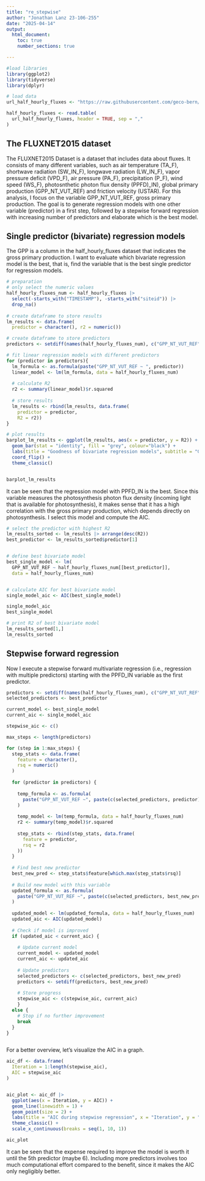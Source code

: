 ```yaml
---
title: "re_stepwise"
author: "Jonathan Lanz 23-106-255"
date: "2025-04-14"
output: 
  html_document: 
    toc: true
    number_sections: true

---
```


```r

#load libraries
library(ggplot2)
library(tidyverse)
library(dplyr)

# load data
url_half_hourly_fluxes <- "https://raw.githubusercontent.com/geco-bern/agds_book/refs/heads/main/book/data/df_for_stepwise_regression.csv"

half_hourly_fluxes <- read.table(
  url_half_hourly_fluxes, header = TRUE, sep = ","
)

```

## The FLUXNET2015 dataset
The FLUXNET2015 Dataset is a dataset that includes data about fluxes. It consists of many different variables, such as air temperature (TA_F), shortwave radiation (SW_IN_F), longwave radiation (LW_IN_F), vapor pressure deficit (VPD_F), air pressure (PA_F), precipitation (P_F), wind speed (WS_F), photosnthetic photon flux density (PPFD)_IN), global primary production (GPP_NT_VUT_REF) and friction velocity (USTAR). For this analysis, I focus on the variable GPP_NT_VUT_REF, gross primary production. The goal is to generate regression models with one other variable (predictor) in a first step, followed by a stepwise forward regression with increasing number of predictors and elaborate which is the best model.

## Single predictor (bivariate) regression models
The GPP is a column in the half_hourly_fluxes dataset that indicates the gross primary production. 
I want to evaluate which bivariate regression model is the best, that is, find the variable that is the best single predictor for regression models.

```r
# preparation
# only select the numeric values
half_hourly_fluxes_num <- half_hourly_fluxes |>
  select(-starts_with("TIMESTAMP"), -starts_with("siteid")) |>
  drop_na()
 
# create dataframe to store results
lm_results <- data.frame(
  predictor = character(), r2 = numeric())

# create dataframe to store predictors
predictors <- setdiff(names(half_hourly_fluxes_num), c("GPP_NT_VUT_REF"))

# fit linear regression models with different predictors
for (predictor in predictors){
  lm_formula <- as.formula(paste("GPP_NT_VUT_REF ~ ", predictor))
  linear_model <- lm(lm_formula, data = half_hourly_fluxes_num)
  
  # calculate R2
  r2 <- summary(linear_model)$r.squared
  
  # store results
  lm_results <- rbind(lm_results, data.frame(
    predictor = predictor,
    R2 = r2))
}

# plot results
barplot_lm_results <- ggplot(lm_results, aes(x = predictor, y = R2)) +
  geom_bar(stat = "identity", fill = "grey", colour="black") +
  labs(title = "Goodness of bivariate regression models", subtitle = "GPP + another variable", x = "Variable", y = expression("R"^2)) +
  coord_flip() +
  theme_classic()


barplot_lm_results

```

It can be seen that the regression model with PPFD_IN is the best. Since this variable measures the photosynthesis photon flux density (incoming light that is available for photosynthesis), it makes sense that it has a high correlation with the gross primary production, which depends directly on photosynthesis.
I select this model and compute the AIC.

```r
# select the predictor with highest R2
lm_results_sorted <- lm_results |> arrange(desc(R2))
best_predictor <- lm_results_sorted$predictor[1]


# define best bivariate model 
best_single_model <- lm(
  GPP_NT_VUT_REF ~ half_hourly_fluxes_num[[best_predictor]],
  data = half_hourly_fluxes_num) 


# calculate AIC for best bivariate model
single_model_aic <- AIC(best_single_model)

single_model_aic
best_single_model

# print R2 of best bivariate model
lm_results_sorted[1,]
lm_results_sorted
```

## Stepwise forward regression
Now I execute a stepwise forward multivariate regression (i.e., regression with multiple predictors) starting with the PPFD_IN variable as the first predictor.

```r

predictors <- setdiff(names(half_hourly_fluxes_num), c("GPP_NT_VUT_REF", best_predictor))
selected_predictors <- best_predictor

current_model <- best_single_model
current_aic <- single_model_aic

stepwise_aic <- c()

max_steps <- length(predictors)

for (step in 1:max_steps) {
  step_stats <- data.frame(
    feature = character(),
    rsq = numeric()
  )
  
  for (predictor in predictors) {
    
    temp_formula <- as.formula(
      paste("GPP_NT_VUT_REF ~", paste(c(selected_predictors, predictor), collapse = "+"))
    )
    
    temp_model <- lm(temp_formula, data = half_hourly_fluxes_num)
    r2 <- summary(temp_model)$r.squared
    
    step_stats <- rbind(step_stats, data.frame(
      feature = predictor,
      rsq = r2
    ))
  }
  
  # Find best new predictor
  best_new_pred <- step_stats$feature[which.max(step_stats$rsq)]
  
  # Build new model with this variable
  updated_formula <- as.formula(
    paste("GPP_NT_VUT_REF ~", paste(c(selected_predictors, best_new_pred), collapse = "+"))
  )
  
  updated_model <- lm(updated_formula, data = half_hourly_fluxes_num)
  updated_aic <- AIC(updated_model)
  
  # Check if model is improved
  if (updated_aic < current_aic) {
    
    # Update current model
    current_model <- updated_model
    current_aic <- updated_aic
    
    # Update predictors
    selected_predictors <- c(selected_predictors, best_new_pred)
    predictors <- setdiff(predictors, best_new_pred)
    
    # Store progress
    stepwise_aic <- c(stepwise_aic, current_aic)
    }
  else {
    # Stop if no further improvement
    break
  }
}



```

For a better overview, let's visualize the AIC in a graph.

```r
aic_df <- data.frame(
  Iteration = 1:length(stepwise_aic),
  AIC = stepwise_aic
)


aic_plot <- aic_df |>
  ggplot(aes(x = Iteration, y = AIC)) +
  geom_line(linewidth = 1) +
  geom_point(size = 2) +
  labs(title = "AIC during stepwise regression", x = "Iteration", y = "AIC") +
  theme_classic() +
  scale_x_continuous(breaks = seq(1, 10, 1))

aic_plot

```

It can be seen that the expense required to improve the model is worth it until the 5th predictor (maybe 6). Including more predictors involves too much computational effort compared to the benefit, since it makes the AIC only negligibly better. 
